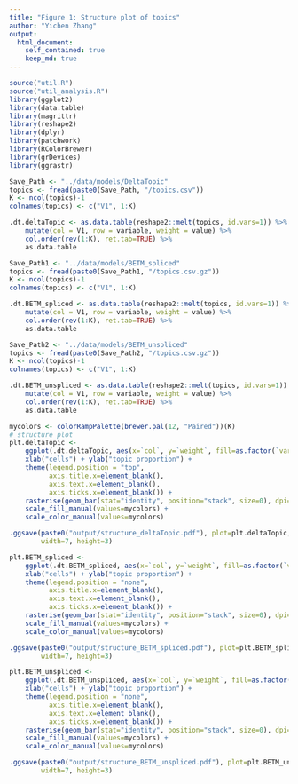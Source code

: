 ```yaml
---
title: "Figure 1: Structure plot of topics"
author: "Yichen Zhang"
output:
  html_document:
    self_contained: true
    keep_md: true
---
```


```r
source("util.R")
source("util_analysis.R")
library(ggplot2)
library(data.table)
library(magrittr)
library(reshape2)
library(dplyr)
library(patchwork)
library(RColorBrewer)
library(grDevices)
library(ggrastr)
```

```r
Save_Path <- "../data/models/DeltaTopic"
topics <- fread(paste0(Save_Path, "/topics.csv"))
K <- ncol(topics)-1
colnames(topics) <- c("V1", 1:K)

.dt.deltaTopic <- as.data.table(reshape2::melt(topics, id.vars=1)) %>%
    mutate(col = V1, row = variable, weight = value) %>%
    col.order(rev(1:K), ret.tab=TRUE) %>%
    as.data.table

Save_Path1 <- "../data/models/BETM_spliced"
topics <- fread(paste0(Save_Path1, "/topics.csv.gz"))
K <- ncol(topics)-1
colnames(topics) <- c("V1", 1:K)

.dt.BETM_spliced <- as.data.table(reshape2::melt(topics, id.vars=1)) %>%
    mutate(col = V1, row = variable, weight = value) %>%
    col.order(rev(1:K), ret.tab=TRUE) %>%
    as.data.table

Save_Path2 <- "../data/models/BETM_unspliced"
topics <- fread(paste0(Save_Path2, "/topics.csv.gz"))
K <- ncol(topics)-1
colnames(topics) <- c("V1", 1:K)

.dt.BETM_unspliced <- as.data.table(reshape2::melt(topics, id.vars=1)) %>%
    mutate(col = V1, row = variable, weight = value) %>%
    col.order(rev(1:K), ret.tab=TRUE) %>%
    as.data.table
```

```r
mycolors <- colorRampPalette(brewer.pal(12, "Paired"))(K)
# structure plot
plt.deltaTopic <- 
    ggplot(.dt.deltaTopic, aes(x=`col`, y=`weight`, fill=as.factor(`variable`), color=as.factor(`variable`))) +
    xlab("cells") + ylab("topic proportion") +
    theme(legend.position = "top", 
          axis.title.x=element_blank(),
          axis.text.x=element_blank(),
          axis.ticks.x=element_blank()) +
    rasterise(geom_bar(stat="identity", position="stack", size=0), dpi=300) +
    scale_fill_manual(values=mycolors) +
    scale_color_manual(values=mycolors)

.ggsave(paste0("output/structure_deltaTopic.pdf"), plot=plt.deltaTopic,
        width=7, height=3)
```

```r
plt.BETM_spliced <- 
    ggplot(.dt.BETM_spliced, aes(x=`col`, y=`weight`, fill=as.factor(`variable`), color=as.factor(`variable`))) +
    xlab("cells") + ylab("topic proportion") +
    theme(legend.position = "none", 
          axis.title.x=element_blank(),
          axis.text.x=element_blank(),
          axis.ticks.x=element_blank()) +
    rasterise(geom_bar(stat="identity", position="stack", size=0), dpi=300) +
    scale_fill_manual(values=mycolors) +
    scale_color_manual(values=mycolors)

.ggsave(paste0("output/structure_BETM_spliced.pdf"), plot=plt.BETM_spliced,
        width=7, height=3)
```

```r
plt.BETM_unspliced <- 
    ggplot(.dt.BETM_unspliced, aes(x=`col`, y=`weight`, fill=as.factor(`variable`), color=as.factor(`variable`))) +
    xlab("cells") + ylab("topic proportion") +
    theme(legend.position = "none", 
          axis.title.x=element_blank(),
          axis.text.x=element_blank(),
          axis.ticks.x=element_blank()) +
    rasterise(geom_bar(stat="identity", position="stack", size=0), dpi=300) +
    scale_fill_manual(values=mycolors) +
    scale_color_manual(values=mycolors)

.ggsave(paste0("output/structure_BETM_unspliced.pdf"), plot=plt.BETM_unspliced,
        width=7, height=3)
```
